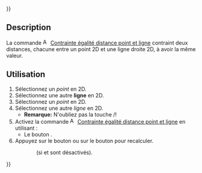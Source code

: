 {{UnfinishedDocu{{#translation:}}}}
<languages/>

{{Docnav/fr
|[[Assembly3_ConstraintPointsProjectDistance/fr|Contrainte distance du point projeté]]
|[[Assembly3_ConstraintColinear/fr|Contrainte colinéaire]]
|[[Assembly3_Workbench/fr|Assembly3]]
|IconL=Assembly_ConstraintPointsProjectDistance.svg
|IconR=Assembly_ConstraintColinear.svg‎‎
|IconC=Assembly3_workbench_icon.svg
}}

{{GuiCommand/fr
|Name=Assembly3 ConstraintEqualPointLineDistance
|Name/fr=Assembly3 Contrainte égalité distance point et ligne
|Icon=Assembly_ConstraintEqualPointLineDistance.svg
|Workbenches=[[Assembly3_Workbench/fr|Assembly3]]
}}

==Description==

La commande [[Image:Assembly_ConstraintEqualPointLineDistance.svg|16px]] [[Assembly3_ConstraintEqualPointLineDistance/fr|Contrainte égalité distance point et ligne]] contraint deux distances, chacune entre un point 2D et une ligne droite 2D, à avoir la même valeur.

== Utilisation == 

# Sélectionnez un ''point'' en 2D.
# Sélectionnez une autre '''ligne''' en 2D.
# Sélectionnez un ''point'' en 2D.
# Sélectionnez une autre ''ligne'' en 2D.
#*'''Remarque:''' N'oubliez pas la touche {{KEY|Control}}/{{KEY|Command}}!
# Activez la commande [[Image:Assembly_ConstraintEqualPointLineDistance.svg|16px]] [[Assembly3_ConstraintEqualPointLineDistance/fr|Contrainte égalité distance point et ligne]] en utilisant :
#* Le bouton {{Button|[[Image:Assembly_ConstraintEqualPointLineDistance.svg|16px]] [[Assembly3_ConstraintEqualPointLineDistance|Equal point line distance]]}}.
# Appuyez sur le bouton {{Button|[[Image:Assembly3_workbench_icon.svg|16px]] [[Assembly3_ResolveConstraints/fr|Solve constraints]]}} ou sur le bouton {{Button|[[Image:Assembly_QuickSolve.svg|16px]] [[Assembly3_QuickSolve/fr|Quick solve]]}} pour recalculer.
:: (si {{Button|[[Image:Assembly_AutoRecompute.svg|16px]] [[Assembly3_AutoRecompute/fr|Auto recompute]]}} et {{Button|[[Image:Assembly_SmartRecompute.svg|16px]] [[Assembly3_SmartRecompute/fr|Smart recompute]]}} sont désactivés).


{{Docnav/fr
|[[Assembly3_ConstraintPointsProjectDistance/fr|Contrainte distance du point projeté]]
|[[Assembly3_ConstraintColinear/fr|Contrainte colinéaire]]
|[[Assembly3_Workbench/fr|Assembly3]]
|IconL=Assembly_ConstraintPointsProjectDistance.svg
|IconR=Assembly_ConstraintColinear.svg‎‎
|IconC=Assembly3_workbench_icon.svg
}}

{{Userdocnavi{{#translation:}}}}